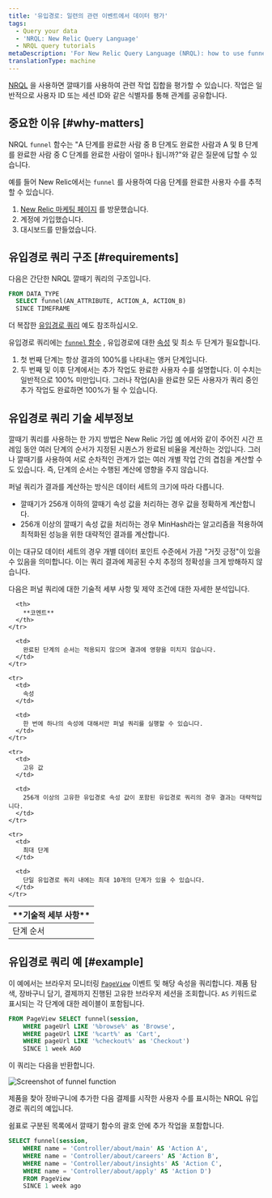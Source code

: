 ```yaml
---
title: '유입경로: 일련의 관련 이벤트에서 데이터 평가'
tags:
  - Query your data
  - 'NRQL: New Relic Query Language'
  - NRQL query tutorials
metaDescription: 'For New Relic Query Language (NRQL): how to use funnels to understand how many users complete a set of steps in a procedure.'
translationType: machine
---
```



[NRQL](/docs/query-data/nrql-new-relic-query-language/getting-started/introduction-nrql) 을 사용하면 깔때기를 사용하여 관련 작업 집합을 평가할 수 있습니다. 작업은 일반적으로 사용자 ID 또는 세션 ID와 같은 식별자를 통해 관계를 공유합니다.

## 중요한 이유 [#why-matters]

NRQL `funnel` 함수는 "A 단계를 완료한 사람 중 B 단계도 완료한 사람과 A 및 B 단계를 완료한 사람 중 C 단계를 완료한 사람이 얼마나 됩니까?"와 같은 질문에 답할 수 있습니다.

예를 들어 New Relic에서는 `funnel` 를 사용하여 다음 단계를 완료한 사용자 수를 추적할 수 있습니다.

1. [New Relic 마케팅 페이지](https://newrelic.com/platform) 를 방문했습니다.
2. 계정에 가입했습니다.
3. 대시보드를 만들었습니다.

## 유입경로 쿼리 구조 [#requirements]

다음은 간단한 NRQL 깔때기 쿼리의 구조입니다.

```sql
FROM DATA_TYPE 
  SELECT funnel(AN_ATTRIBUTE, ACTION_A, ACTION_B) 
  SINCE TIMEFRAME
```

더 복잡한 [유입경로 쿼리](#example) 예도 참조하십시오.

유입경로 쿼리에는 [`funnel` 함수](/docs/query-data/nrql-new-relic-query-language/getting-started/nrql-syntax-components-functions#func-funnel) , 유입경로에 대한 [속성](/docs/using-new-relic/welcome-new-relic/get-started/glossary#attribute) 및 최소 두 단계가 필요합니다.

1. 첫 번째 단계는 항상 결과의 100%를 나타내는 앵커 단계입니다.
2. 두 번째 및 이후 단계에서는 추가 작업도 완료한 사용자 수를 설명합니다. 이 수치는 일반적으로 100% 미만입니다. 그러나 작업(A)을 완료한 모든 사용자가 쿼리 중인 추가 작업도 완료하면 100%가 될 수 있습니다.

## 유입경로 쿼리 기술 세부정보

깔때기 쿼리를 사용하는 한 가지 방법은 New Relic 가입 [예](#why-matters) 에서와 같이 주어진 시간 프레임 동안 여러 단계의 순서가 지정된 시퀀스가 완료된 비율을 계산하는 것입니다. 그러나 깔때기를 사용하여 서로 순차적인 관계가 없는 여러 개별 작업 간의 겹침을 계산할 수도 있습니다. 즉, 단계의 순서는 수행된 계산에 영향을 주지 않습니다.

퍼널 쿼리가 결과를 계산하는 방식은 데이터 세트의 크기에 따라 다릅니다.

* 깔때기가 256개 이하의 깔때기 속성 값을 처리하는 경우 값을 정확하게 계산합니다.
* 256개 이상의 깔때기 속성 값을 처리하는 경우 MinHash라는 알고리즘을 적용하여 최적화된 성능을 위한 대략적인 결과를 계산합니다.

이는 대규모 데이터 세트의 경우 개별 데이터 포인트 수준에서 가끔 "거짓 긍정"이 있을 수 있음을 의미합니다. 이는 쿼리 결과에 제공된 수치 추정의 정확성을 크게 방해하지 않습니다.

다음은 퍼널 쿼리에 대한 기술적 세부 사항 및 제약 조건에 대한 자세한 분석입니다.

<table>
  <thead>
    <tr>
      <th style={{ width: "200px" }}>
        **기술적 세부 사항**
      </th>

      <th>
        **코멘트**
      </th>
    </tr>
  </thead>

  <tbody>
    <tr>
      <td>
        단계 순서
      </td>

      <td>
        완료된 단계의 순서는 적용되지 않으며 결과에 영향을 미치지 않습니다.
      </td>
    </tr>

    <tr>
      <td>
        속성
      </td>

      <td>
        한 번에 하나의 속성에 대해서만 퍼널 쿼리를 실행할 수 있습니다.
      </td>
    </tr>

    <tr>
      <td>
        고유 값
      </td>

      <td>
        256개 이상의 고유한 유입경로 속성 값이 포함된 유입경로 쿼리의 경우 결과는 대략적입니다.
      </td>
    </tr>

    <tr>
      <td>
        최대 단계
      </td>

      <td>
        단일 유입경로 쿼리 내에는 최대 10개의 단계가 있을 수 있습니다.
      </td>
    </tr>
  </tbody>
</table>

## 유입경로 쿼리 예 [#example]

이 예에서는 브라우저 모니터링 [`PageView`](/attribute-dictionary/?event=PageView) 이벤트 및 해당 속성을 쿼리합니다. 제품 탐색, 장바구니 담기, 결제까지 진행된 고유한 브라우저 세션을 조회합니다. `AS` 키워드로 표시되는 각 단계에 대한 레이블이 포함됩니다.

```sql
FROM PageView SELECT funnel(session, 
    WHERE pageUrl LIKE '%browse%' as 'Browse', 
    WHERE pageUrl LIKE '%cart%' as 'Cart', 
    WHERE pageUrl LIKE '%checkout%' as 'Checkout') 
    SINCE 1 week AGO
```

이 쿼리는 다음을 반환합니다.

<img
  title="crop-insights-funnels.png"
  alt="Screenshot of funnel function"
  src={queriesnrqlFunnelNRQL}
/>

<figcaption>
  제품을 찾아 장바구니에 추가한 다음 결제를 시작한 사용자 수를 표시하는 NRQL 유입경로 쿼리의 예입니다.
</figcaption>

쉼표로 구분된 목록에서 깔때기 함수의 괄호 안에 추가 작업을 포함합니다.

```sql
SELECT funnel(session, 
    WHERE name = 'Controller/about/main' AS 'Action A', 
    WHERE name = 'Controller/about/careers' AS 'Action B', 
    WHERE name = 'Controller/about/insights' AS 'Action C', 
    WHERE name = 'Controller/about/apply' AS 'Action D') 
    FROM PageView 
    SINCE 1 week ago
```